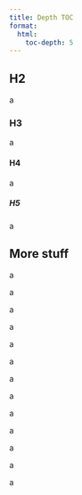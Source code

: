 ```yaml
---
title: Depth TOC
format:
  html:
    toc-depth: 5
---
```


## H2

a

### H3

a

#### H4

a

##### H5

a

## More stuff

a

a

a

a

a

a

a

a

a

a

a

a

a



